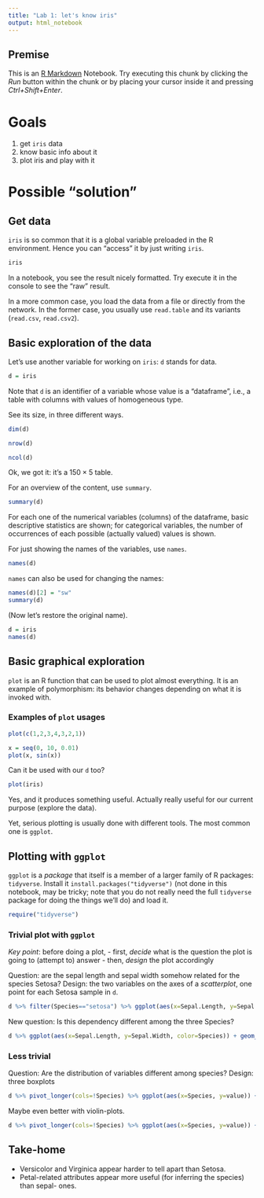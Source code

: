 ```yaml
---
title: "Lab 1: let's know iris"
output: html_notebook
---
```


## Premise

This is an [R Markdown](http://rmarkdown.rstudio.com) Notebook.
Try executing this chunk by clicking the *Run* button within the chunk or by placing your cursor inside it and pressing *Ctrl+Shift+Enter*. 

# Goals
1. get `iris` data
2. know basic info about it
3. plot iris and play with it

# Possible "solution"

## Get data

`iris` is so common that it is a global variable preloaded in the R environment.
Hence you can "access" it by just writing `iris`.
```r
iris
```

In a notebook, you see the result nicely formatted.
Try execute it in the console to see the "raw" result.

In a more common case, you load the data from a file or directly from the network.
In the former case, you usually use `read.table` and its variants (`read.csv`, `read.csv2`).

## Basic exploration of the data

Let's use another variable for working on `iris`: `d` stands for data.
```r
d = iris
```
Note that `d` is an identifier of a variable whose value is a "dataframe", i.e., a table with columns with values of homogeneous type.

See its size, in three different ways.
```r
dim(d)
```
```r
nrow(d)
```

```r
ncol(d)
```

Ok, we got it: it's a $150 \times 5$ table.

For an overview of the content, use `summary`.
```r
summary(d)
```

For each one of the numerical variables (columns) of the dataframe, basic descriptive statistics are shown; for categorical variables, the number of occurrences of each possible (actually valued) values is shown.

For just showing the names of the variables, use `names`.
```r
names(d)
```

`names` can also be used for changing the names:
```r
names(d)[2] = "sw"
summary(d)
```

(Now let's restore the original name).
```r
d = iris
names(d)
```

## Basic graphical exploration

`plot` is an R function that can be used to plot almost everything.
It is an example of polymorphism: its behavior changes depending on what it is invoked with.

### Examples of `plot` usages

```r
plot(c(1,2,3,4,3,2,1))
```

```r
x = seq(0, 10, 0.01)
plot(x, sin(x))
```

Can it be used with our `d` too?
```r
plot(iris)
```

Yes, and it produces something useful.
Actually really useful for our current purpose (explore the data).

Yet, serious plotting is usually done with different tools.
The most common one is `ggplot`.

## Plotting with `ggplot`

`ggplot` is a *package* that itself is a member of a larger family of R packages: `tidyverse`.
Install it `install.packages("tidyverse")` (not done in this notebook, may be tricky; note that you do not really need the full `tidyverse` package for doing the things we'll do) and load it.
```r
require("tidyverse")
```

### Trivial plot with `ggplot`

*Key point*: before doing a plot, 
- first, _decide_ what is the question the plot is going to (attempt to) answer
- then, _design_ the plot accordingly

Question: are the sepal length and sepal width somehow related for the species Setosa?
Design: the two variables on the axes of a *scatterplot*, one point for each Setosa sample in `d`.
```r
d %>% filter(Species=="setosa") %>% ggplot(aes(x=Sepal.Length, y=Sepal.Width)) + geom_point()
```

New question: Is this dependency different among the three Species?
```r
d %>% ggplot(aes(x=Sepal.Length, y=Sepal.Width, color=Species)) + geom_point()
```

### Less trivial

Question: Are the distribution of variables different among species?
Design: three boxplots
```r
d %>% pivot_longer(cols=!Species) %>% ggplot(aes(x=Species, y=value)) + geom_boxplot() + facet_grid(.~name, scales="free")
```

Maybe even better with violin-plots.
```r
d %>% pivot_longer(cols=!Species) %>% ggplot(aes(x=Species, y=value)) + geom_violin() + facet_grid(.~name, scales="free")
```

## Take-home

- Versicolor and Virginica appear harder to tell apart than Setosa.
- Petal-related attributes appear more useful (for inferring the species) than sepal- ones.